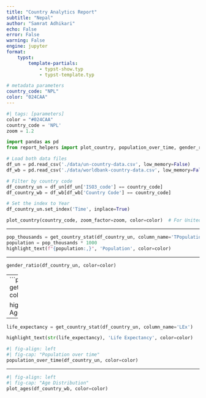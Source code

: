 ```yaml
---
title: "Country Analytics Report"
subtitle: "Nepal"
author: "Samrat Adhikari"
echo: False
error: False
warning: False
engine: jupyter
format:
    typst:
        template-partials: 
            - typst-show.typ
            - typst-template.typ

# metadata parameters
country_code: "NPL"
color: "024CAA"
---
```

```python
#| tags: [parameters]
color = "#024CAA"
country_code = 'NPL'
zoom = 1.2
```

```python
import pandas as pd
from report_helpers import plot_country, population_over_time, gender_ratio, plot_ages, get_country_stat, highlight_text

# Load both data files
df_un = pd.read_csv('./data/un-country-data.csv', low_memory=False)
df_wb = pd.read_csv('./data/worldbank-country-data.csv', low_memory=False)

# Filter by country code
df_country_un = df_un[df_un['ISO3_code'] == country_code]
df_country_wb = df_wb[df_wb['Country Code'] == country_code]

# Set the index to Year
df_country_un.set_index('Time', inplace=True)
```

```python
plot_country(country_code, zoom_factor=zoom, color=color)  # For United States
```

```{=typst}
#v(-20pt)
```

:::: {layout="[0.33, 0.66]"}

::: {#firstcol}

---

```python
pop_thousands = get_country_stat(df_country_un, column_name='TPopulation1July') # In thousands
population = pop_thousands * 1000
highlight_text(f"{population:,}", 'Population', color=color)
```
---

```python
gender_ratio(df_country_un, color=color)
```

---
```python
age = get_country_stat(df_country_un, column_name='MedianAgePop')

highlight_text(str(age), 'Median Age', color=color)
```

---
```python
life_expectancy = get_country_stat(df_country_un, column_name='LEx')

highlight_text(str(life_expectancy), 'Life Expectancy', color=color)
```

:::

::: {#secondcol}

```python
#| fig-align: left
#| fig-cap: "Population over time"
population_over_time(df_country_un, color=color)
```
---

```python
#| fig-align: left
#| fig-cap: "Age Distribution"
plot_ages(df_country_wb, color=color)
```

:::

::::